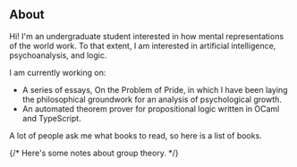 
<Home>

## About

Hi! I'm an undergraduate student interested in how mental
representations of the world work. To that extent, I am interested in
artificial intelligence, psychoanalysis, and logic.

I am currently working on:

- A series of essays, <Highlight>On the Problem of Pride</Highlight>,
in which I have been laying the philosophical groundwork for an
analysis of psychological growth.
- <Highlight href="https://github.com/jinh0/gentzen">An automated theorem prover</Highlight>
for propositional logic written in OCaml and TypeScript.

A lot of people ask me what books to read, so <Highlight href="/books">here is a list of books</Highlight>.

{/* Here's <Highlight href="/writings/groups"> some notes about group theory</Highlight>. */}

</Home>